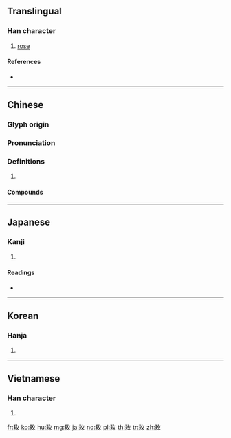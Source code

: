 ==Translingual==

===Han character===
{{Han char|rn=96|rad=玉|as=04|sn=8|four=18140|canj=MGOK,XMGOK}}

# [[rose]]

====References====
* {{Han ref|kx=0728.170|dkj=20874|dj=1140.160|hdz=21104.080|uh=73AB|ud=29611|bh=AAB4|bd=43700}}

----

==Chinese==
{{zh-forms}}

===Glyph origin===
{{Han etym}}

===Pronunciation===
{{zh-pron
|m=méi
|c=mui4
|mc=y
|oc=y
|cat=
}}

===Definitions===
{{zh-hanzi}}

# {{rfdef|zh}}

====Compounds====
{{zh-der|玫瑰|玫瑰紅|玫瑰花|迷你玫瑰}}

----

==Japanese==

===Kanji===
{{ja-kanji|grade=|rs=玉04}}

# {{defn|lang=ja|sort=玉04}}

====Readings====
* {{ja-readings|on=[[ばい]] (bai), [[め]] (me), [[まい]] (mai)|kun=}}

----

==Korean==

===Hanja===
{{ko-hanja|hangeul=매|eumhun=|rv=mae|mr=mae|y=may}}

# {{defn|lang=ko|sort=玉04}}

----

==Vietnamese==

===Han character===
{{vi-hantu|[[mân]], [[mai]]|rs=玉04}}

# {{defn|lang=vi|sort=玉04}}

[[fr:玫]]
[[ko:玫]]
[[hu:玫]]
[[mg:玫]]
[[ja:玫]]
[[no:玫]]
[[pl:玫]]
[[th:玫]]
[[tr:玫]]
[[zh:玫]]